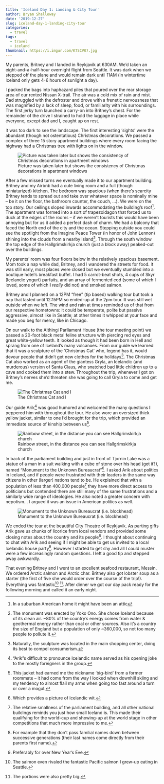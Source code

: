 ```yaml
---
title: 'Iceland Day 1: Landing & City Tour'
author: Bryan Shalloway
date: '2019-12-27'
slug: iceland-day-1-landing-city-tour
categories:
  - travel
tags:
  - travel
  - iceland
thumbnail: https://i.imgur.com/KTSCV07.jpg
---
```


My parents, Britney and I landed in Reykjavik at 630AM. We’d taken an eight-and-a-half-hour overnight flight from Seattle. It was dark when we stepped off the plane and would remain dark until 11AM (in wintertime Iceland only gets 4-6 hours of sunlight a day).

I packed the bags into haphazard piles that poured over the rear storage area of our rented Nissan X-trail. The air was a cold mix of rain and mist.  Dad struggled with the defroster and drove with a frenetic nervousness that was magnified by a lack of sleep, food, or familiarity with his surroundings. The first jerky turn launched a carry-on into Britney’s chest. For the remainder of the drive I strained to hold the luggage in place while everyone, except dad and I, caught up on rest.  

It was too dark to see the landscape. The first interesting ‘sights’ were the abundant (though not ostentatious) Christmas decorations. We passed a complex of three 15 story apartment buildings where every room facing the highway had a Christmas tree with lights on in the window.

![Picture was taken later but shows the consistency of Christmas decorations in apartment windows](https://i.imgur.com/sEjzjnh.jpg)

After a few missed turns we eventually made it to our apartment building. Britney and my Airbnb had a cute living room and a full (though miniaturized) kitchen.  The bedroom was spacious (when there’s scarcity Britney tends to spread out and take over whatever space is nominally mine – be it on the floor, the bathroom counter, the couch, …). We were on the top story. Our ceilings sloped inwards accommodating the building’s roof^[In a suburban American home it might have been an attic]. The apartment was formed into a sort of trapezoidagon that forced us to duck at the edges of the rooms – if we weren’t tourists this would have been annoying but for us it added a perfect dash of charm.  We had a balcony that faced the North end of the city and the ocean. Stepping outside you could see the spotlight from the Imagine Peace Tower (in honor of John Lennon) shining into the clouds from a nearby island^[The monument was erected by Yoko Ono. She chose Iceland because of its clean air. ~80% of the country’s energy comes from water & geothermal energy rather than coal or other sources. Also it’s a country the size of England but a population of only ~360,000, so not too many people to pollute it.]. Through the south window the top edge of the Hallgrimskirkja church (just a block away) peaked-out over the buildings.

My parents’ room was four floors below in the relatively spacious basement. Mom took a nap while dad, Britney, and I wandered the streets for food. It was still early, most places were closed but we eventually stumbled into a boutique hotel’s breakfast buffet.  I had 5 carrot-beat shots, 4 cups of Skyr (Icelandic yogurt) parfaits, and an array of fermented cod (some of which I loved, some of which I *really* did not) and smoked salmon.  

Britney and I planned on a 12PM "free" (tip based) walking tour but took a nap that lasted until 12:15PM so ended-up at the 2pm tour. It was still wet outside when we left. The wind and rain at times reminded us of that from our respective hometowns: it could be temperate, polite but passive aggressive, almost like in Seattle; at other times it whipped at your face and made you beg for mercy, like in Chicago.

On our walk to the Althingi Parliament House (the tour meeting point) we passed a 20-foot black metal feline structure with piercing red eyes and great white-yellow teeth. It looked as though it had been born in Hell and sprang from one of Iceland’s many volcanoes. From our guide we learned that it was a sculpture of the ‘Christmas Cat’ who, legend has it, would devour people that didn’t get new clothes for the holidays^[Naturally, the sculpture was located in the main shopping center, doing its best to compel consumerism.]. The Christmas Cat also worked as an agent of the giantess Gryla, an Icelandic (and murderous) version of Santa Claus, who snatched bad little children up to a cave and cooked them into a stew. Throughout the trip, whenever I got on Britney’s nerves she’d threaten she was going to call Gryla to come and get me. 

![The Christmas Cat and I](https://i.imgur.com/KTSCV07.jpg)

Our guide Arik^[“Arik”s difficult to pronounce Icelandic name served as his opening joke to the mostly foreigners in the group.] was good humored and welcomed the many questions I peppered him with throughout the tour. He also wore an oversized thick yellow jacket, similar to one I’d brought for the trip, which provided an immediate source of kinship between us^[This jacket had earned me the nickname ‘big-bird’ from a former roommate – it had come from the way I looked when downhill skiing and my tendency to almost flail my arms when going too fast around a turn or over a mogul.].

![Rainbow street, in the distance you can see Hallgrimskirkja church](https://i.imgur.com/07U5IhQ.jpg)

In back of the parliament building and just in front of Tjornin Lake was a statue of a man in a suit walking with a cube of stone over his head (get it?), named “Monument to the Unknown Bureaucrat”^[Which provides a picture of Icelandic wit.]. I asked Arik about politics in Iceland, and if people were frustrated with their leaders in the same way citizens in other (larger) nations tend to be. He explained that with a population of less than 400,000 people^[The relative smallness of the parliament building, and all other national buildings reminds you just how small Iceland is. This made their qualifying for the world-cup and showing-up at the world stage in other competitions that much more impressive to me.] they have more direct access to politicians but contended there are still many of the same frustrations and a similarly wide range of ideologies. He also noted a greater concern with nepotism... I argued it was an issue in American politics as well.

![Monument to the Unknown Bureaucrat (i.e. blockhead)](https://i.imgur.com/tm76mFe.jpg)

We ended the tour at the beautiful City Theatre of Reykjavik. As parting gifts Arik gave us chunks of licorice from local vendors and provided some closing notes about the country and its people^[For example that they don’t pass familial names down between successive generations (their last names come directly from their parents first name).]. I thought about continuing to chat with Arik and seeing if I might be able to get us invited to a local Icelandic house party^[Preferably for over New Year’s Eve.]. However I started to get shy and all I could muster were a few increasingly random questions. I left a good tip and stepped away awkwardly. 

That evening Britney and I went to an excellent seafood restaurant, Messin. We ordered Arctic salmon and Arctic char. Britney also got lobster soup as a starter (the first of five she would order over the course of the trip!). Everything was fantastic^[The salmon even rivaled the fantastic Pacific salmon I grew-up eating in Seattle.] ^[The portions were also pretty big.]. After dinner we got our day pack ready for the following morning and called it an early night.
